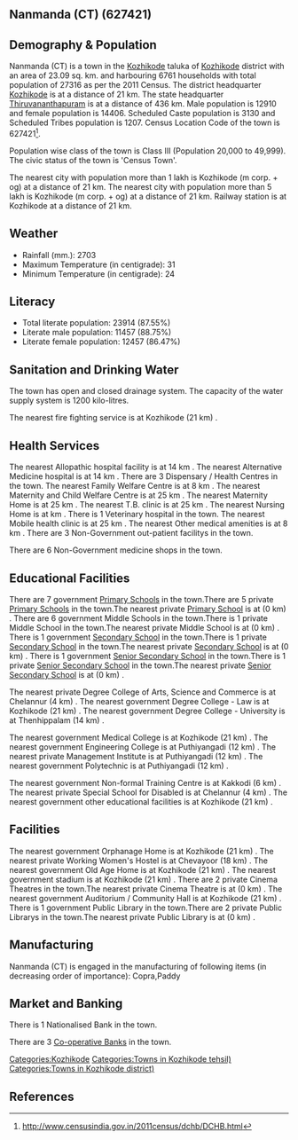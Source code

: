{{Infobox settlement
| name=Nanmanda (CT)
| native_name=
| native_name_lang=
| other_name=
| nickname=
| settlement_type=Town
| image_skyline=
| image_alt=
| image_caption=
| pushpin_map=India Kerala
| pushpin_label_position=right
| pushpin_map_alt=
| pushpin_map_caption=Location in Kerala, India
| latd=
| latm=
| lats=
| latNS=
| longd=
| longm=
| longs=
| longEW=
| coordinates_display=inline,title
| subdivision_type=Country
| subdivision_name={{flag|India}}
| subdivision_type1=[[States and territories of India|State]]
| subdivision_name1=Kerala 
| subdivision_type2=[[List of districts of India|District]]
| subdivision_name2=Kozhikode
| subdivision_type3=Tahsil
| subdivision_name3=Kozhikode
| website=
| established_title=<!-- Established -->
| established_date=
| founder=
| named_for=
| government_type=
| governing_body=
| unit_pref=Metric
| area_footnotes=
| area_rank=
| area_total_km2=23.09
| elevation_footnotes=
| elevation_m=
| population_total=27316
| population_as_of=2011
| population_rank=
| population_density_km2=1183
| population_demonym=
| population_footnotes=
| demographics_type1=Languages=
| demographics1_title1=Official=
| demographics1_info1=[[Malayalam language|Malayalam]]
| timezone1=[[Indian Standard Time|IST]]
| utc_offset1==+5:30
| postal_code_type=[[Postal Index Number|PIN]]
| postal_code=
| area_code_type=Telephone code
| area_code=
| registration_plate=
| blank1_name_sec1=Nearest city
| blank1_info_sec1=[[Kozhikode (m corp. + og)]]
| blank2_name_sec1=[[Human sex ratio|Sex ratio]]
| blank2_info_sec1=1115
| blank3_name_sec1=Literacy
| blank3_info_sec1=87.55%
| blank1_name_sec2=[[2011 Census of India|2011 census]] code
| blank1_info_sec2=627421
| footnotes=
}}

== Nanmanda (CT) (627421) ==

== Demography & Population ==

Nanmanda (CT) is a town in the [[Kozhikode]] taluka of [[Kozhikode]] district with an area of 23.09 sq. km. and harbouring 6761 households with total population of 27316 as per the 2011 Census. The district headquarter [[Kozhikode]] is at a distance of 21 km. The state headquarter [[Thiruvananthapuram]] is at a distance of 436 km. Male population is 12910 and female population is 14406. Scheduled Caste population is 3130 and Scheduled Tribes population is 1207. Census Location Code of the town is 627421<ref>http://www.censusindia.gov.in/2011census/dchb/DCHB.html</ref>.

Population wise class of the town is Class III (Population 20,000 to 49,999).
The civic status of the town is 'Census Town'.

The nearest city with population more than 1 lakh is Kozhikode (m corp. + og) at a distance of 21 km. The nearest city with population more than 5 lakh is Kozhikode (m corp. + og) at a distance of 21 km. Railway station is at Kozhikode at a distance of 21 km.


== Weather ==  
* Rainfall (mm.): 2703 
* Maximum Temperature (in centigrade): 31
* Minimum Temperature (in centigrade): 24


== Literacy ==  
* Total literate population: 23914 (87.55%)
* Literate male population: 11457 (88.75%)
* Literate female population: 12457 (86.47%)


== Sanitation and Drinking Water ==  
The town has open and closed drainage system.
The capacity of the water supply system is 1200 kilo-litres.

The nearest fire fighting service is at Kozhikode (21 km) .


== Health Services ==
The nearest Allopathic hospital facility is at 14 km .
The nearest Alternative Medicine hospital is at 14 km .
There are 3 Dispensary / Health Centres in the town.
The nearest Family Welfare Centre is at 8 km .
The nearest Maternity and Child Welfare Centre is at 25 km .
The nearest Maternity Home is at 25 km .
The nearest T.B. clinic is at 25 km .
The nearest Nursing Home is at  km .
There is 1 Veterinary hospital in the town.
The nearest Mobile health clinic is at 25 km .
The nearest Other medical amenities is at 8 km .
There are 3 Non-Government out-patient facilitys in the town.


There are 6 Non-Government medicine shops in the town.


== Educational Facilities ==
There are 7 government [[Primary School]]s in the town.There are 5 private [[Primary School]]s in the town.The nearest private [[Primary School]] is at  (0 km) .
There are 6 government Middle Schools in the town.There is 1 private Middle School in the town.The nearest private Middle School is at  (0 km) .
There is 1 government [[Secondary School]] in the town.There is 1 private [[Secondary School]] in the town.The nearest private [[Secondary School]] is at  (0 km) .
There is 1 government [[Senior Secondary School]] in the town.There is 1 private [[Senior Secondary School]] in the town.The nearest private [[Senior Secondary School]] is at  (0 km) .
 
 
 
 
 
The nearest private Degree College of Arts, Science and Commerce is at Chelannur (4 km) .
The nearest government Degree College - Law is at Kozhikode (21 km) .
The nearest government Degree College - University is at Thenhippalam (14 km) .
 
The nearest government Medical College is at Kozhikode (21 km) .
The nearest government Engineering College is at Puthiyangadi (12 km) .
The nearest private Management Institute is at Puthiyangadi (12 km) .
The nearest government Polytechnic is at Puthiyangadi (12 km) .
 
The nearest government Non-formal Training Centre is at Kakkodi (6 km) .
The nearest private Special School for Disabled is at Chelannur (4 km) .
The nearest government other educational facilities is at Kozhikode (21 km) .


== Facilities ==
The nearest government Orphanage Home is at Kozhikode (21 km) .
The nearest private Working Women's Hostel is at Chevayoor (18 km) .
The nearest government Old Age Home is at Kozhikode (21 km) .
The nearest government stadium is at Kozhikode (21 km) .
There are 2 private Cinema Theatres in the town.The nearest private Cinema Theatre is at  (0 km) .
The nearest government Auditorium / Community Hall is at Kozhikode (21 km) .
There is 1 government Public Library in the town.There are 2 private Public Librarys in the town.The nearest private Public Library is at  (0 km) .


== Manufacturing ==
Nanmanda (CT) is engaged in the manufacturing of following items (in decreasing order of importance): Copra,Paddy


== Market and Banking ==
There is 1 Nationalised Bank in the town.

There are 3 [[Co-operative Bank]]s in the town.




[[Categories:Kozhikode]]
[[Categories:Towns in Kozhikode tehsil)]]
[[Categories:Towns in Kozhikode district)]]


== References ==
{{Reflist}}


